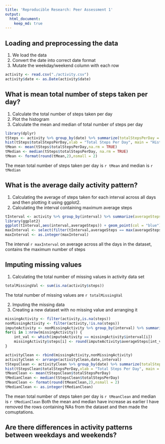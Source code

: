 ```yaml
---
title: 'Reproducible Research: Peer Assessment 1'
output: 
  html_document:
    keep_md: true
---
```



## Loading and preprocessing the data
1. We load the data
2. Convert the date into correct date format
3. Mutate the weekday/weekend column with each row
```r
activity <- read.csv("./activity.csv")
activity$date <- as.Date(activity$date)
```

  
## What is mean total number of steps taken per day?
1. Calculate the total number of steps taken per day
2. Plot the histogram
3. Calculate the mean and median of total number of steps per day
```r
library(dplyr)
tSteps <- activity %>% group_by(date) %>% summarize(totalStepsPerDay = sum(steps, na.rm = TRUE))
hist(tSteps$totalStepsPerDay,xlab = "Total Steps Per Day", main = "Histogram of Total number of Steps Per Day")
tMean <- mean(tSteps$totalStepsPerDay,na.rm = TRUE)
tMedian <- median(tSteps$totalStepsPerDay, na.rm = TRUE)
tMean <- format(round(tMean,2),nsmall = 2)
```
The mean total number of steps taken per day is `r tMean` and median is `r tMedian`

  
## What is the average daily activity pattern?
1. Calculating the average of steps taken for each interval across all days and then plotting it using ggplot2.
2. Calculating the interval containing maximum average steps
```r
tInterval <- activity %>% group_by(interval) %>% summarize(averageSteps = mean(steps,na.rm=TRUE))
library(ggplot2)
ggplot(tInterval,aes(interval,averageSteps)) + geom_point(col = "blue") + geom_line(col = "blue") + labs(x = "Time Interval", y = "Average Steps", title = "Average Daily Activity Pattern")
maxInterval <- select(filter(tInterval,averageSteps == max(averageSteps)),interval)
maxInterval <- as.integer(maxInterval)
```
The interval `r maxInterval` on average across all the days in the dataset, contains the maximum number of steps

  
## Imputing missing values
1. Calculating the total number of missing values in activity data set
```r
totalMissingVal <- sum(is.na(activity$steps))
```
The total number of missing values are `r totalMissingVal`

2. Imputing the missing data
3. Creating a new dataset with no missing value and arranging it
```r
missingActivity <- filter(activity,is.na(steps))
nonMissingActivity <- filter(activity,!is.na(steps))
imputeActivity <- nonMissingActivity %>% group_by(interval) %>% summarize(averageSteps = mean(steps))
for(i in 1:nrow(missingActivity)) {
    int_val <- which(imputeActivity == missingActivity$interval[i])
    missingActivity$steps[i] <- round(imputeActivity$averageSteps[int_val])
}

activityClean <- rbind(missingActivity,nonMissingActivity)
activityClean <- arrange(activityClean,date,interval)
tStepsClean <- activityClean %>% group_by(date) %>% summarize(totalStepsPerDay = sum(steps))
hist(tStepsClean$totalStepsPerDay,xlab = "Total Steps Per Day", main = "Histogram of Total number of Steps Per Day")
tMeanClean <- mean(tStepsClean$totalStepsPerDay)
tMedianClean <- median(tStepsClean$totalStepsPerDay)
tMeanClean <- format(round(tMeanClean,2),nsmall = 2)
tMedianClean <- as.integer(tMedianClean)
```
The mean total number of steps taken per day is `r tMeanClean` and median is `r tMedianClean`
Both the mean and median have increase as earlier I have removed the rows containing NAs from the dataset and then made the comuptations. 

## Are there differences in activity patterns between weekdays and weekends?
